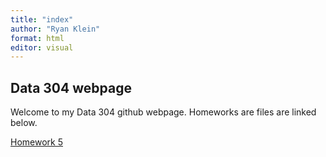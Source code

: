```yaml
---
title: "index"
author: "Ryan Klein"
format: html
editor: visual
---
```


## Data 304 webpage

Welcome to my Data 304 github webpage.  Homeworks are files are linked below.

[Homework 5]("https://ryanklein17.github.io/data304-test/hw/hw5.html")

